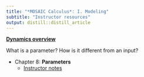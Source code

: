 ```yaml
---
title: "*MOSAIC Calculus*: I. Modeling"
subtitle: "Instructor resources"
output: distill::distill_article
---
```


**[Dynamics overview](Dynamics-overview-notes.html)**


What is a parameter? How is it different from an input? 


- Chapter 8: **Parameters**
    - [Instructor notes](Chap-8-parameters.html)
    

